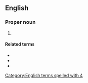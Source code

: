 ==English==

===Proper noun===
{{en-proper noun}}

# {{abbreviation of|en|4 Kings}}

====Related terms====
* {{l|en|1 Kgs}}
* {{l|en|2 Kgs}}
* {{l|en|3 Kgs}}

[[Category:English terms spelled with 4]]